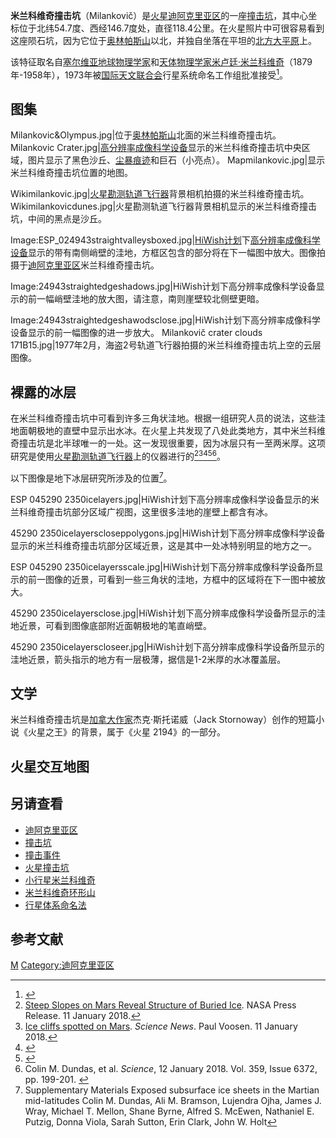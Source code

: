 {{for|同名月球陨石坑|米兰科维奇环形山}}
{{Infobox crater data
| titlecolor  = #FA8072
| title       = 米兰科维奇撞击坑
| image       = Milankovič crater 815A30.jpg
| caption     =1978年[[海盗号计划|海盗1号]]拍摄的照片
| coordinate_title = [[火星#地理|坐标]]
| globe       = 火星
| coordinates = {{coord|54.7|N|146.7|W|globe:mars_type:landmark|display=inline,title}}
| eponym      =[[米卢廷·米兰科维奇|米卢廷·米兰科维奇]]，一位生活在1879年至1958年的[[塞尔维亚|塞尔维亚]][[地球物理学|地球物理学家]]和[[天体物理学|天体物理学家]]。
}}

'''米兰科维奇撞击坑'''（Milankovič）是[[火星|火星]][[迪阿克里亚区|迪阿克里亚区]]的一座[[撞击坑|撞击坑]]，其中心坐标位于北纬54.7度、西经146.7度处，直径118.4公里。在火星照片中可很容易看到这座陨石坑，因为它位于[[奥林帕斯山_(火星)|奥林帕斯山]]以北，并独自坐落在平坦的[[北方大平原|北方大平原]]上。

该特征取名自[[塞尔维亚|塞尔维亚]][[地球物理学|地球物理学家]]和[[天体物理学|天体物理学家]][[米卢廷·米兰科维奇|米卢廷·米兰科维奇]]（1879年-1958年），1973年被[[国际天文联合会|国际天文联合会]]行星系统命名工作组批准接受<ref>{{cite web |url=http://wwwflag.wr.usgs.gov/USGSFlag/Space/nomen/mars/marscrat.html |title=Archived copy |access-date=2009-03-12 |url-status=dead |archive-url=https://web.archive.org/web/20020208134249/http://wwwflag.wr.usgs.gov/USGSFlag/Space/nomen/mars/marscrat.html |archive-date=2002-02-08 }}</ref>。
== 图集 ==
<gallery class="center" widths="220px" heights="180px" >

Milankovic&Olympus.jpg|位于[[奥林帕斯山_(火星)|奥林帕斯山]]北面的米兰科维奇撞击坑。
Milankovic Crater.jpg|[[高分辨率成像科学设备|高分辨率成像科学设备]]显示的米兰科维奇撞击坑中央区域，图片显示了黑色沙丘、[[尘暴痕迹|尘暴痕迹]]和巨石（小亮点）。
Mapmilankovic.jpg|显示米兰科维奇撞击坑位置的地图。

Wikimilankovic.jpg|[[火星勘测轨道飞行器|火星勘测轨道飞行器]]背景相机拍摄的米兰科维奇撞击坑。
Wikimilankovicdunes.jpg|火星勘测轨道飞行器背景相机显示的米兰科维奇撞击坑，中间的黑点是沙丘。

Image:ESP_024943straightvalleysboxed.jpg|[[HiWish计划|HiWish计划]]下[[高分辨率成像科学设备|高分辨率成像科学设备]]显示的带有南侧峭壁的洼地，方框区包含的部分将在下一幅图中放大。图像拍摄于[[迪阿克里亚区|迪阿克里亚区]]米兰科维奇撞击坑。

Image:24943straightedgeshadows.jpg|HiWish计划下高分辨率成像科学设备显示的前一幅峭壁洼地的放大图，请注意，南则崖壁较北侧壁更暗。

Image:24943straightedgeshawodsclose.jpg|HiWish计划下高分辨率成像科学设备显示的前一幅图像的进一步放大。
Milankovič crater clouds 171B15.jpg|1977年2月，海盗2号轨道飞行器拍摄的米兰科维奇撞击坑上空的云层图像。
</gallery>

==裸露的冰层==
在米兰科维奇撞击坑中可看到许多三角状洼地。根据一组研究人员的说法，这些洼地面朝极地的直壁中显示出水冰。在火星上共发现了八处此类地方，其中米兰科维奇撞击坑是北半球唯一的一处。这一发现很重要，因为冰层只有一至两米厚。这项研究是使用[[火星勘测轨道飞行器|火星勘测轨道飞行器]]上的仪器进行的<ref name='exposed ice 2018'>[https://www.jpl.nasa.gov/news/news.php?feature=7038 Steep Slopes on Mars Reveal Structure of Buried Ice]. NASA Press Release. 11 January 2018.</ref><ref>[http://www.sciencemag.org/news/2018/01/ice-cliffs-spotted-mars Ice cliffs spotted on Mars]. ''Science News''. Paul Voosen. 11 January 2018.</ref><ref>{{Cite web|url=https://www.slideshare.net/sacani/exposed-subsurface-ice-sheets-in-the-martian-midlatitudes|title = Exposed subsurface ice sheets in the Martian mid-latitudes|date = 13 January 2018}}</ref><ref>{{Cite web|url=http://spaceref.com/mars/steep-slopes-on-mars-reveal-structure-of-buried-ice.html|title=Steep Slopes on Mars Reveal Structure of Buried Ice - SpaceRef}}</ref><ref>Colin M. Dundas, et al. ''Science'', 12 January 2018. Vol. 359, Issue 6372, pp. 199-201. {{doi|10.1126/science.aao1619}}</ref>。

以下图像是地下冰层研究所涉及的位置<ref>Supplementary Materials Exposed subsurface ice sheets in the Martian mid-latitudes Colin M. Dundas, Ali M. Bramson, Lujendra Ojha, James J. Wray, Michael T. Mellon, Shane Byrne, Alfred S. McEwen, Nathaniel E. Putzig, Donna Viola, Sarah Sutton, Erin Clark, John W. Holt</ref>。

<gallery class="center" widths="220px" heights="180px" >
ESP 045290 2350icelayers.jpg|HiWish计划下高分辨率成像科学设备显示的米兰科维奇撞击坑部分区域广视图，这里很多洼地的崖壁上都含有冰。

45290 2350icelayerscloseppolygons.jpg|HiWish计划下高分辨率成像科学设备显示的米兰科维奇撞击坑部分区域近景，这是其中一处冰特别明显的地方之一。

ESP 045290 2350icelayersscale.jpg|HiWish计划下高分辨率成像科学设备所显示的前一图像的近景，可看到一些三角状的洼地，方框中的区域将在下一图中被放大。

45290 2350icelayersclose.jpg|HiWish计划下高分辨率成像科学设备所显示的洼地近景，可看到图像底部附近面朝极地的笔直峭壁。

45290 2350icelayerscloseer.jpg|HiWish计划下高分辨率成像科学设备所显示的洼地近景，箭头指示的地方有一层极薄，据信是1-2米厚的水冰覆盖层。
</gallery>

==文学 ==
米兰科维奇撞击坑是[[加拿大|加拿大]][[作家|作家]]杰克·斯托诺威（Jack Stornoway）创作的短篇小说《火星之王》的背景，属于《火星 2194》的一部分。
==火星交互地图==
{{火星交互式地图}}
==另请查看==
* [[迪阿克里亚区|迪阿克里亚区]]
* [[撞击坑|撞击坑]]
* [[撞击事件|撞击事件]]
* [[火星撞击坑|火星撞击坑]]
* [[小行星1605|小行星米兰科维奇]]
* [[米兰科维奇环形山|米兰科维奇环形山]]
* [[行星体系命名法|行星体系命名法]]
==参考文献==
{{reflist}}

{{火星地理}}
{{Portal bar|太阳系}}

{{DEFAULTSORT:米兰科维奇撞击坑}}
[[Category:火星撞击坑|M]]
[[Category:迪阿克里亚区|Category:迪阿克里亚区]]